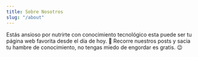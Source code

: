 ```yaml
---
title: Sobre Nosotros
slug: "/about"
---
```


Estás ansioso por nutrirte con conocimiento tecnológico esta puede ser tu página web favorita desde el día de hoy. 🤭
Recorre nuestros posts y sacia tu hambre de conocimiento, no tengas miedo de engordar es gratis. 😉

